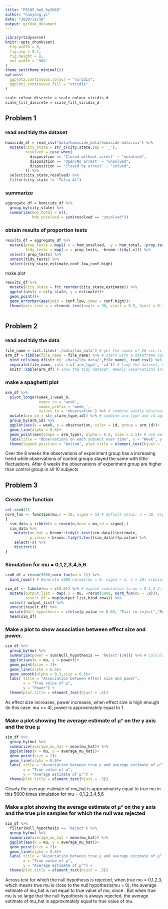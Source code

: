 ```yaml
---
title: "P8105_hw5_hy2669"
author: "haoyang,yi"
date: "2020/11/10"
output: github_document
---
```


```r
library(tidyverse)
knitr::opts_chunk$set(
  fig.width = 8,
  fig.asp = 0.7,
  fig.height = 8,
  out.width = '90%'
)
theme_set(theme_minimal())
options(
  ggplot2.continuous.colour = "viridis",
  ggplot2.continuous.fill = "viridis"
)

scale_colour_discrete = scale_colour_viridis_d
scale_fill_discrete = scale_fill_viridis_d
```
## Problem 1
### read and tidy the dataset
```r
homicide_df = read_csv("data/homicide_data/homicide-data.csv") %>%
  mutate(city_state = str_c(city,state,sep = '_'),
         resolved = case_when(
           disposition == 'Closed without arrest' ~ "unsolved",
           disposition == 'Open/No arrest' ~ "unsolved",
           disposition == 'Closed by arrest' ~ "solved",
         )) %>%
  select(city_state,resolved) %>%
  filter(city_state != "Tulsa_AL") 
```
### summarize
```r
aggregate_df = homicide_df %>%
  group_by(city_state) %>%
  summarize(hom_total = n(),
            hom_unsolved = sum(resolved == "unsolved"))
```
### obtain results of proportion tests
```r
results_df = aggregate_df %>%
  mutate(prop_tests = map2(.x = hom_unsolved, .y = hom_total, ~prop.test(x = .x, n = .y)),
         tidy_tests = map(.x = prop_tests, ~broom::tidy(.x))) %>%
  select(-prop_tests) %>%
  unnest(tidy_tests) %>%
  select(city_state,estimate,conf.low,conf.high)
```
make plot
```r
results_df %>%
  mutate(city_state = fct_reorder(city_state,estimate)) %>%
  ggplot(aes(x = city_state, y = estimate))+
  geom_point()+
  geom_errorbar(aes(ymin = conf.low, ymax = conf.high))+
  theme(axis.text.x = element_text(angle = 90, vjust = 0.5, hjust = 0.1))
  
```

## Problem 2
### read and tidy the data
```r
file_name = list.files('./data/lda_data') # get the names of 20 csv.files
arm_df = tibble(file_name = file_name) %>% # start with a dataframe containing all file names.
  bind_cols(map_df(str_c('./data/lda_data/',file_name), read_csv)) %>% # read data from 20 csvs, save the results in arm_df.
  separate(file_name, into = c('arm_type', 'id')) # tidy the dataset, separate file_name(con01) into arm_type(con/exp) and id(1-10).
  knitr::kable(arm_df) # show the tidy dataset. Weekly observations are tidy.
```

### make a spaghetti plot
```r
arm_df %>%
  pivot_longer(week_1:week_8,
               names_to = 'week',
               names_prefix = 'week_',
               values_to = 'observation') %>% # combine weekly observations in a column for making plot
  mutate(arm_id = str_c(arm_type,id)) %>% # combine arm_type and id again 
  group_by(arm_id) %>%
  ggplot(aes(x = week, y = observation, color = id, group = arm_id))+
  geom_line(alpha = 0.6)+
  geom_point(aes(shape = arm_type), alpha = 0.8, size = 2.5)+ # use aes(shape = ) to create points with distinct shape from two types of arm.
  labs(title = "Observations on each subject over time", x = "Week", y = "Observation")+
  theme(legend.position = "bottom", plot.title = element_text(hjust = .5))
```
  Over the 8 weeks the observations of experiment group has a increasing trend while observations of control groups stayed the same with little fluctuations. After 8 weeks the observations of experiment group are higher than control group in all 10 subjects

## Problem 3
### Create the function 
```r
set.seed(1)
norm_fun <- function(mu,n = 30, sigma = 5) # default setup: n = 30, sigma = 5
{
  sim_data = tibble(x = rnorm(n,mean = mu,sd = sigma),)
  sim_data %>%
    mutate(mu_hat = broom::tidy(t.test(sim_data))$estimate,
           p_value = broom::tidy(t.test(sim_data))$p.value) %>%
    select(-x) %>%
    distinct()
}
```
### Simulation for mu = 0,1,2,3,4,5,6
```r
sim0_df = rerun(5000,norm_fun(mu = 1)) %>%
  bind_rows() # Generate 5000 normal(mu = 0, sigma = 5, n = 30) simulation and store the results of t.test(H0 : mu = 0)

sim_df <- tibble(mu = c(0:6)) %>% # expand simulation to mu = 0,1,2,3,4,5,6
  mutate(output_list = map(.x = mu, ~rerun(5000, norm_fun(mu = .x))),
         result_df = map(output_list,bind_rows)) %>%
  select(-output_list) %>%
  unnest(result_df) %>%
  mutate(Null_hypothesis = ifelse(p_value >= 0.05, "Fail to reject",'Reject'))  # Decision rule of t-test: If p_value < 0.05, reject H0, otherwise fail to reject H0
  head(sim_df)
```

### Make a plot to show association between effect size and power.
```r
sim_df %>%
  group_by(mu) %>%
  summarize(power = sum(Null_hypothesis == 'Reject')/n()) %>% # calculate power when mu = 0:6 
  ggplot(aes(x = mu, y = power))+
  geom_point(size = 2)+
  geom_line(alpha = 0.6)+
  geom_smooth(alpha = 0.3,size = 0.5)+
  labs( title = "Association between effect size and power",
        x = "True value of μ",
        y = "Power") +
  theme(plot.title = element_text(hjust = .5))
```
  As effect size increases, power increases, when effect size is high enough (in this case: mu >= 4), power is approximately equal to 1. 

### Make a plot showing the average estimate of μ^ on the y axis and the true μ 
```r
sim_df %>%
  group_by(mu) %>%
  summarize(average_mu_hat = mean(mu_hat)) %>%
  ggplot(aes(x = mu, y = average_mu_hat))+
  geom_point(size = 2)+
  geom_line(alpha = 0.6)+
  labs( title = "Association between true μ and average estimate of μ^",
        x = "True value of μ",
        y = "Average estimate of μ^") +
  theme(plot.title = element_text(hjust = .5))
```
  Clearly the average estimate of mu_hat is approximately equal to true mu in this 5000 times simulation for mu = 0,1,2,3,4,5,6

### Make a plot showing the average estimate of μ^ on the y axis and the true μ in samples for which the null was rejected

```r
sim_df %>%
  filter(Null_hypothesis == 'Reject') %>%
  group_by(mu) %>%
  summarize(average_mu_hat = mean(mu_hat)) %>%
  ggplot(aes(x = mu, y = average_mu_hat))+
  geom_point(size = 2)+
  geom_line(alpha = 0.6)+
  labs( title = "Association between true μ and average estimate of μ^ when H0 is rejected",
        x = "True value of μ",
        y = "Average estimate of μ^") +
  theme(plot.title = element_text(hjust = .5))
```
  Across test for which the null hypothesis is rejected, when true mu = 0,1,2,3, which means true mu is close to the null hypothesis(mu = 0), the average estimate of mu_hat is not equal to true value of mu, since . But when true mu is so large that the null hypothesis is always rejected, the average estimate of mu_hat is approximately equal to true value of mu. 
